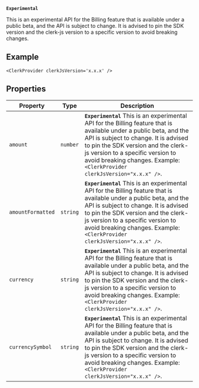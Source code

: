 **`Experimental`**

This is an experimental API for the Billing feature that is available under a public beta, and the API is subject to change.
It is advised to pin the SDK version and the clerk-js version to a specific version to avoid breaking changes.

## Example

```tsx
<ClerkProvider clerkJsVersion='x.x.x' />
```

## Properties

| Property                                       | Type     | Description                                                                                                                                                                                                                                                                                                         |
| ---------------------------------------------- | -------- | ------------------------------------------------------------------------------------------------------------------------------------------------------------------------------------------------------------------------------------------------------------------------------------------------------------------- |
| <a id="amount"></a> `amount`                   | `number` | **`Experimental`** This is an experimental API for the Billing feature that is available under a public beta, and the API is subject to change. It is advised to pin the SDK version and the clerk-js version to a specific version to avoid breaking changes. Example: `<ClerkProvider clerkJsVersion="x.x.x" />`. |
| <a id="amountformatted"></a> `amountFormatted` | `string` | **`Experimental`** This is an experimental API for the Billing feature that is available under a public beta, and the API is subject to change. It is advised to pin the SDK version and the clerk-js version to a specific version to avoid breaking changes. Example: `<ClerkProvider clerkJsVersion="x.x.x" />`. |
| <a id="currency"></a> `currency`               | `string` | **`Experimental`** This is an experimental API for the Billing feature that is available under a public beta, and the API is subject to change. It is advised to pin the SDK version and the clerk-js version to a specific version to avoid breaking changes. Example: `<ClerkProvider clerkJsVersion="x.x.x" />`. |
| <a id="currencysymbol"></a> `currencySymbol`   | `string` | **`Experimental`** This is an experimental API for the Billing feature that is available under a public beta, and the API is subject to change. It is advised to pin the SDK version and the clerk-js version to a specific version to avoid breaking changes. Example: `<ClerkProvider clerkJsVersion="x.x.x" />`. |

